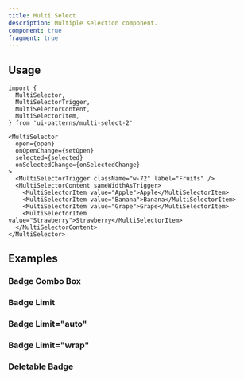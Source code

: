 ```yaml
---
title: Multi Select
description: Multiple selection component.
component: true
fragment: true
---
```


<ComponentPreview name="multi-select-2-demo" description="" peekCode wide />

## Usage

```tsx
import {
  MultiSelector,
  MultiSelectorTrigger,
  MultiSelectorContent,
  MultiSelectorItem,
} from 'ui-patterns/multi-select-2'
```

```tsx
<MultiSelector
  open={open}
  onOpenChange={setOpen}
  selected={selected}
  onSelectedChange={onSelectedChange}
>
  <MultiSelectorTrigger className="w-72" label="Fruits" />
  <MultiSelectorContent sameWidthAsTrigger>
    <MultiSelectorItem value="Apple">Apple</MultiSelectorItem>
    <MultiSelectorItem value="Banana">Banana</MultiSelectorItem>
    <MultiSelectorItem value="Grape">Grape</MultiSelectorItem>
    <MultiSelectorItem value="Strawberry">Strawberry</MultiSelectorItem>
  </MultiSelectorContent>
</MultiSelector>
```

## Examples

### Badge Combo Box

<ComponentPreview name="multi-select-2-combobox" />

### Badge Limit

<ComponentPreview name="multi-select-2-badge-limit" />

### Badge Limit="auto"

<ComponentPreview name="multi-select-2-badge-limit-auto" />

### Badge Limit="wrap"

<ComponentPreview name="multi-select-2-badge-limit-wrap" />

### Deletable Badge

<ComponentPreview name="multi-select-2-deletable-badge" />
